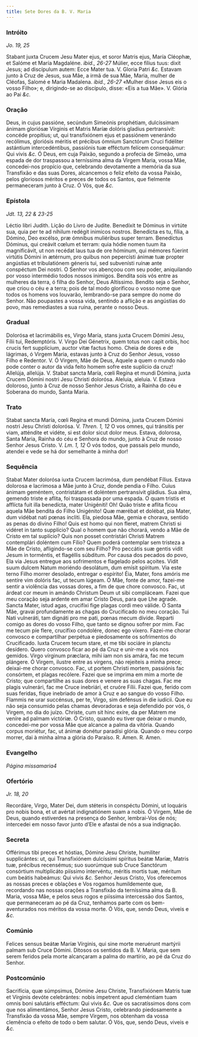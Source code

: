 ```yaml
---
title: Sete Dores da B. V. Maria
---
```


### Intróito

_Jo. 19, 25_

<div class="grid grid-cols-2 gap-5">
  <span class="text-justify">
    Stabant juxta Crucem Jesu Mater ejus, et soror Matris ejus, María Cléophæ,
    et Salóme et María Magdaléne. <em>ibid., 26-27</em> Múlier, ecce fílius
    tuus: dixit Jesus; ad discípulum autem: Ecce Mater tua. V. Gloria Patri
    <em>&c.</em>
  </span>
  <span class="text-justify">
    Estavam junto à Cruz de Jesus, sua Mãe, a irmã de sua Mãe, Maria, mulher de
    Cléofas, Salomé e Maria Madalena. <em>ibid., 26-27</em> «Mulher disse Jesus
    eis o vosso Filho»; e, dirigindo-se ao discípulo, disse: «Eis a tua Mãe». V.
    Glória ao Pai <em>&c.</em>
  </span>
</div>

### Oração

<div class="grid grid-cols-2 gap-5">
  <span class="text-justify">
    Deus, in cujus passióne, secúndum Simeónis prophétiam, dulcíssimam ánimam
    gloriósæ Vírginis et Matris Maríæ dolóris gladius pertransívit: concéde
    propítius; ut, qui transfixiónem ejus et passiónem venerándo recólimus,
    gloriósis méritis et précibus ómnium Sanctórum Cruci fidéliter astántium
    intercedéntibus, passiónis tuæ efféctum felícem consequámur: Qui vivis
    <em>&c.</em>
  </span>
  <span class="text-justify">
    Ó Deus, em cuja Paixão, segundo a profecia de Simeão, uma espada de dor
    traspassou a terníssima alma da Virgem Maria, vossa Mãe, concedei-nos
    propício que, celebrando devotamente a memória da sua Transfixão e das suas
    Dores, alcancemos o feliz efeito da vossa Paixão, pelos gloriosos méritos e
    preces de todos os Santos, que fielmente permaneceram junto à Cruz. Ó Vós,
    que <em>&c.</em>
  </span>
</div>

### Epístola

_Jdt. 13, 22 & 23-25_

<div class="grid grid-cols-2 gap-5">
  <span class="text-justify">Léctio libri Judith.</span>
  <span class="text-justify">Lição do Livro de Judite.</span>
  <span class="text-justify">
    Benedíxit te Dóminus in virtúte sua, quia per te ad níhilum redégit inimícos
    nostros. Benedícta es tu, fília, a Dómino, Deo excélso, præ ómnibus
    muliéribus super terram. Benedíctus Dóminus, qui creávit cœlum et terram:
    quia hódie nomen tuum ita magnificávit, ut non recédat laus tua de ore
    hóminum, qui mémores fúerint virtútis Dómini in ætérnum, pro quibus non
    pepercísti ánimæ tuæ propter angústias et tribulatiónem géneris tui, sed
    subvenísti ruínæ ante conspéctum Dei nostri.
  </span>
  <span class="text-justify">
    O Senhor vos abençoou com seu poder, aniquilando por vosso intermédio todos
    nossos inimigos. Bendita sois vós entre as mulheres da terra, ó filha do
    Senhor, Deus Altíssimo. Bendito seja o Senhor, que criou o céu e a terra;
    pois de tal modo glorificou o vosso nome que todos os homens vos louvarão,
    lembrando-se para sempre do nome do Senhor. Não poupastes a vossa vida,
    sentindo a aflição e as angústias do povo, mas remediastes a sua ruína,
    perante o nosso Deus.
  </span>
</div>

### Gradual

<div class="grid grid-cols-2 gap-5">
  <span class="text-justify">
    Dolorósa et lacrimábilis es, Virgo María, stans juxta Crucem Dómini Jesu,
    Fílii tui, Redemptóris. V. Virgo Dei Génetrix, quem totus non capit orbis,
    hoc crucis fert supplícium, auctor vitæ factus homo.
  </span>
  <span class="text-justify">
    Cheia de dores e de lágrimas, ó Virgem Maria, estavas junto à Cruz do Senhor
    Jesus, vosso Filho e Redentor. V. Ó Virgem, Mãe de Deus, Aquele a quem o
    mundo não pode conter o autor da vida feito homem sofre este suplício da
    cruz!
  </span>
  <span class="text-justify">
    Allelúja, allelúja. V. Stabat sancta María, cœli Regína et mundi Dómina,
    juxta Crucem Dómini nostri Jesu Christi dolorósa.
  </span>
  <span class="text-justify">
    Aleluia, aleluia. V. Estava doloroso, junto à Cruz de nosso Senhor Jesus
    Cristo, a Rainha do céu e Soberana do mundo, Santa Maria.
  </span>
</div>

### Trato

<div class="grid grid-cols-2 gap-5">
  <span class="text-justify">
    Stabat sancta María, cœli Regína et mundi Dómina, juxta Crucem Dómini nostri
    Jesu Christi dolorósa. V. <em>Thren. 1, 12</em> O vos omnes, qui tránsitis
    per viam, atténdite et vidéte, si est dolor sicut dolor meus.
  </span>
  <span class="text-justify">
    Estava, dolorosa, Santa Maria, Rainha do céu e Senhora do mundo, junto à
    Cruz de nosso Senhor Jesus Cristo. V. <em>Lm. 1, 12</em> Ó vós todos, que
    passais pelo mundo, atendei e vede se há dor semelhante à minha dor!
  </span>
</div>

### Sequência

<div class="grid grid-cols-2 gap-5">
  <span class="text-justify">
    Stabat Mater dolorósa iuxta Crucem lacrimósa, dum pendébat Fílius.
  </span>
  <span class="text-justify">
    Estava dolorosa e lacrimosa a Mãe junto à Cruz, donde pendia o Filho.
  </span>
  <span class="text-justify">
    Cuius ánimam geméntem, con­tris­tátam et doléntem per­tran­sívit gládius.
  </span>
  <span class="text-justify">
    Sua alma, gemendo triste e aflita, foi traspassada por uma espada.
  </span>
  <span class="text-justify">
    O quam tristis et afflícta fuit illa benedícta, mater Unigéniti!
  </span>
  <span class="text-justify">
    Oh! Quão triste e aflita ficou aquela Mãe bendita do Filho Unigénito!
  </span>
  <span class="text-justify">
    Quæ mærébat et dolébat, pia Mater, dum vidébat nati pœnas íncliti.
  </span>
  <span class="text-justify">
    Ela, piedosa Mãe, gemia e chorava, sentido as penas do divino Filho!
  </span>
  <span class="text-justify">
    Quis est homo qui non fleret, matrem Christi si vidéret in tanto supplício?
  </span>
  <span class="text-justify">
    Qual o homem que não chorará, vendo a Mãe de Cristo em tal suplício?
  </span>
  <span class="text-justify">
    Quis non posset contristári Christi Matrem contemplári doléntem cum Fílio?
  </span>
  <span class="text-justify">
    Quem poderá contemplar sem tristeza a Mãe de Cristo, afligindo-se com seu
    Filho?
  </span>
  <span class="text-justify">
    Pro peccátis suæ gentis vidit Jesum in torméntis, et flagéllis súbditum.
  </span>
  <span class="text-justify">
    Por causa dos pecados do povo, Ela via Jesus entregue aos sofrimentos e
    flagelado pelos açoites.
  </span>
  <span class="text-justify">
    Vidit suum dulcem Natum moriéndo desolátum, dum emísit spíritum.
  </span>
  <span class="text-justify">
    Via este terno Filho morrer desolado, entregar o espírito!
  </span>
  <span class="text-justify">
    Éia, Mater, fons amóris me sentíre vim dolóris fac, ut tecum lúgeam.
  </span>
  <span class="text-justify">
    Ó Mãe, fonte de amor, fazei-me sentir a violência das vossas dores, a fim de
    que chore convosco.
  </span>
  <span class="text-justify">
    Fac, ut árdeat cor meum in amándo Christum Deum ut sibi compláceam.
  </span>
  <span class="text-justify">
    Fazei que meu coração seja ardente em amar Cristo Deus, para que Lhe agrade.
  </span>
  <span class="text-justify">
    Sancta Mater, istud agas, crucifíxi fige plagas cordi meo válide.
  </span>
  <span class="text-justify">
    Ó Santa Mãe, gravai profundamente as chagas do Crucificado no meu coração.
  </span>
  <span class="text-justify">
    Tui Nati vulneráti, tam dignáti pro me pati, pœnas mecum dívide.
  </span>
  <span class="text-justify">
    Reparti comigo as dores do vosso Filho, que tanto se dignou sofrer por mim.
  </span>
  <span class="text-justify">
    Fac me tecum píe flere, crucifíxo condolére, donec ego víxero.
  </span>
  <span class="text-justify">
    Fazei-me chorar convosco e compartilhar perpétua e piedosamente os
    sofrimentos do Crucificado.
  </span>
  <span class="text-justify">
    Iuxta Crucem tecum stare, et me tibi sociáre in planctu desídero.
  </span>
  <span class="text-justify">
    Quero convosco ficar ao pé da Cruz e unir-me a vós nos gemidos.
  </span>
  <span class="text-justify">
    Virgo vírginum præclara, mihi iam non sis amára, fac me tecum plángere.
  </span>
  <span class="text-justify">
    Ó Virgem, ilustre entre as virgens, não rejeiteis a minha prece; deixai-me
    chorar convosco.
  </span>
  <span class="text-justify">
    Fac, ut portem Christi mortem, passiónis fac consórtem, et plagas recólere.
  </span>
  <span class="text-justify">
    Fazei que se imprima em mim a morte de Cristo; que compartilhe as suas dores
    e venere as suas chagas.
  </span>
  <span class="text-justify">
    Fac me plagis vulnerári, fac me Cruce inebriári, et cruóre Fílii.
  </span>
  <span class="text-justify">
    Fazei que, ferido com suas feridas, fique inebriado de amor à Cruz e ao
    sangue do vosso Filho.
  </span>
  <span class="text-justify">
    Flammis ne urar succénsus, per te, Virgo, sim defénsus in die iudícii.
  </span>
  <span class="text-justify">
    Que eu não seja consumido pelas chamas devoradoras e seja defendido por vós,
    ó Virgem, no dia do juízo.
  </span>
  <span class="text-justify">
    Christe, cum sit hinc exíre, da per Matrem me veníre ad palmam victóriæ.
  </span>
  <span class="text-justify">
    Ó Cristo, quando eu tiver que deixar o mundo, concedei-me por vossa Mãe que
    alcance a palma da vitória.
  </span>
  <span class="text-justify">
    Quando corpus moriétur, fac, ut ánimæ donétur paradísi glória.
  </span>
  <span class="text-justify">
    Quando o meu corpo morrer, dai à minha alma a glória do Paraíso.
  </span>
  <span class="text-justify">
    <span class="text-red-500">R.</span> Amen.
  </span>
  <span class="text-justify">
    <span class="text-red-500">R.</span> Amen.
  </span>
</div>

### Evangelho

_Página missamaria4_

### Ofertório

_Jr. 18, 20_

<div class="grid grid-cols-2 gap-5">
  <span class="text-justify">
    Recordáre, Virgo, Mater Dei, dum stéteris in conspéctu Dómini, ut loquáris
    pro nobis bona, et ut avértat indignatiónem suam a nobis.
  </span>
  <span class="text-justify">
    Ó Virgem, Mãe de Deus, quando estiverdes na presença do Senhor, lembrai-Vos
    de nós; intercedei em nosso favor junto d’Ele e afastai de nós a sua
    indignação.
  </span>
</div>

### Secreta

<div class="grid grid-cols-2 gap-5">
  <span class="text-justify">
    Offérimus tibi preces et hóstias, Dómine Jesu Christe, humiliter
    supplicántes: ut, qui Transfixiónem dulcíssimi spíritus beátæ Maríæ, Matris
    tuæ, précibus recensémus; suo suorúmque sub Cruce Sanctórum consórtium
    multiplicáto piíssimo intervéntu, méritis mortis tuæ, méritum cum beátis
    habeámus: Qui vivis <em>&c.</em>
  </span>
  <span class="text-justify">
    Senhor Jesus Cristo, Vos oferecemos as nossas preces e oblações e Vos
    rogamos humildemente que, recordando nas nossas orações a Transfixão da
    terníssima alma da B. Maria, vossa Mãe, e pelos seus rogos e piíssima
    intercessão dos Santos, que permaneceram ao pé da Cruz, tenhamos parte com
    os bem-aventurados nos méritos da vossa morte. Ó Vós, que, sendo Deus,
    viveis e <em>&c.</em>
  </span>
</div>

### Comúnio

<div class="grid grid-cols-2 gap-5">
  <span class="text-justify">
    Felices sensus beátæ Maríæ Vírginis, qui sine morte meruérunt martýrii
    palmam sub Cruce Dómini.
  </span>
  <span class="text-justify">
    Ditosos os sentidos da B. V. Maria, que sem serem feridos pela morte
    alcançaram a palma do martírio, ao pé da Cruz do Senhor.
  </span>
</div>

### Postcomúnio

<div class="grid grid-cols-2 gap-5">
  <span class="text-justify">
    Sacrifícia, quæ súmpsimus, Dómine Jesu Christe, Transfixiónem Matris tuæ et
    Vírginis devóte celebrántes: nobis ímpetrent apud cleméntiam tuam omnis boni
    salutáris efféctum: Qui vivis <em>&c.</em>
  </span>
  <span class="text-justify">
    Que os sacratíssimos dons com que nos alimentámos, Senhor Jesus Cristo,
    celebrando piedosamente a Transfixão da vossa Mãe, sempre Virgem, nos
    obtenham da vossa clemência o efeito de todo o bem salutar. Ó Vós, que,
    sendo Deus, viveis e <em>&c.</em>
  </span>
</div>

